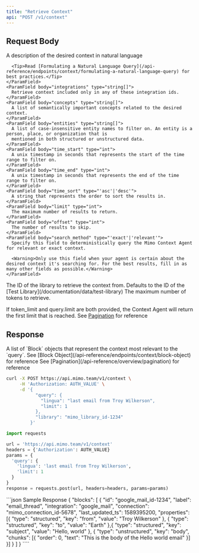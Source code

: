 ```yaml
---
title: "Retrieve Context"
api: "POST /v1/context"
---
```


## Request Body

<ParamField body="query" type="Query" required>
  <Expandable title="Query"> 
    <ParamField body="lingua" type="string" required>
      A description of the desired context in natural language

      <Tip>Read [Formulating a Natural Language Query](/api-reference/endpoints/context/formulating-a-natural-language-query) for best practices.</Tip>
    </ParamField>
    <ParamField body="integrations" type="string[]">
      Retrieve context included only in any of these integration ids.
    </ParamField>
    <ParamField body="concepts" type="string[]">
      A list of semantically important concepts related to the desired context.
    </ParamField>
    <ParamField body="entities" type="string[]">
      A list of case-insensitive entity names to filter on. An entity is a person, place, or organization that is
      mentioned in both structured or unstructured data.
    </ParamField>
    <ParamField body="time_start" type="int">
      A unix timestamp in seconds that represents the start of the time range to filter on.
    </ParamField>
    <ParamField body="time_end" type="int">
      A unix timestamp in seconds that represents the end of the time range to filter on.
    </ParamField>
    <ParamField body="time_sort" type="'asc'|'desc'">
      A string that represents the order to sort the results in.
    </ParamField>
    <ParamField body="limit" type="int">
      The maximum number of results to return.
    </ParamField>
    <ParamField body="offset" type="int">
      The number of results to skip.
    </ParamField>
    <ParamField body="search_method" type="'exact'|'relevant'">
      Specify this field to deterministically query the Mimo Context Agent for relevant or exact context. 
      
      <Warning>Only use this field when your agent is certain about the desired context it's searching for. For the best results, fill in as many other fields as possible.</Warning>
    </ParamField>
  </Expandable> 
</ParamField>
<ParamField body="library" type="string" required>
  The ID of the library to retrieve the context from. Defaults to the ID of the [Test Library](/documentation/data/test-library)
</ParamField>
<ParamField body="token_limit" type="integer">
  The maximum number of tokens to retrieve.
  
  <Note>If token_limit and query.limit are both provided, the Context Agent will return the first limit that is reached.</Note>
</ParamField>
<ParamField body="next_token" type="string">
  See [Pagination](/api-reference/overview/pagination) for reference
</ParamField>
## Response
<ResponseField name="blocks" type="Block[]" required>
  A list of `Block` objects that represent the context most relevant to the `query`. See [Block Object](/api-reference/endpoints/context/block-object) for reference
</ResponseField>
<ResponseField name="next_token" type="string">
  See [Pagination](/api-reference/overview/pagination) for reference
</ResponseField>
<RequestExample>

```bash cURL
curl -X POST https://api.mimo.team/v1/context \
     -H 'Authorization: AUTH_VALUE' \
     -d '{
           "query": {
             "lingua": "last email from Troy Wilkerson",
             "limit": 1
           },
           "library": "mimo_library_id-1234"
         }'
```

```python Python
import requests

url = 'https://api.mimo.team/v1/context'
headers = {'Authorization': AUTH_VALUE}
params = {
  'query': {
    'lingua': 'last email from Troy Wilkerson',
    'limit': 1
  }
}
response = requests.post(url, headers=headers, params=params)

```

</RequestExample>
<ResponseExample>
```json Sample Response
{
  "blocks": [
    {
      "id": "google_mail_id-1234",
      "label": "email_thread",
      "integration": "google_mail",
      "connection": "mimo_connection_id-5678",
      "last_updated_ts": 1589395200,
      "properties": [{
        "type": "structured",
        "key": "from",
        "value": "Troy Wilkerson"
      }, {
        "type": "structured",
        "key": "to",
        "value": "Earth"
      },{
        "type": "structured",
        "key": "subject",
        "value": "Hello, world"
      }, {
        "type": "unstructured",
        "key": "body",
        "chunks": [{
          "order": 0,
          "text": "This is the body of the Hello world email"
        }]
      }]
    }
  ]
}
````

</ResponseExample>
